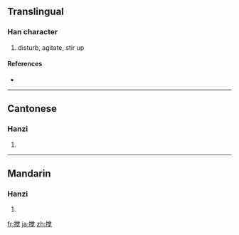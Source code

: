 {{also|攪}}
==Translingual==

===Han character===
{{Han char|rn=64|rad=手|as=09|sn=12|four=|canj=手火月山 (QFBU)}}

# disturb, agitate, stir up

====References====
* {{Han ref|kx=0445.341|hdz=31924.030|uh=6405|ud=25605}}

----

==Cantonese==

===Hanzi===
{{yue-hanzi|jyut=|y=gaau2|tra=攪}}

# {{defn|Cantonese|sort=手09}}

----

==Mandarin==

===Hanzi===
{{cmn-hanzi|tra=攪|pin=[[jiǎo]] ([[jiao3]])|wg=chiao<sup>3</sup>}}

# {{defn|Mandarin|sort=手09}}

[[fr:搅]]
[[ja:搅]]
[[zh:搅]]